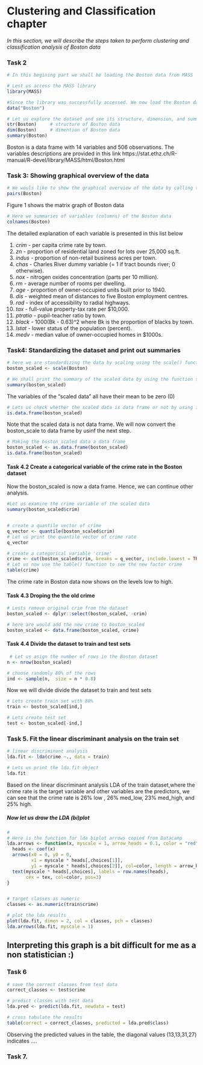 # Clustering and Classification chapter 

*In this section, we will describe the steps taken to perform clustering and classification analysis of Boston data*

### Task 2
```r
# In this begining part we shall be loading the Boston data from MASS

# Lest us access the MASS library 
library(MASS)

#Since the library was successfully accessed. We now load the Boston data
data("Boston")

# Let us explore the dataset and see its structure, dimension, and summary 
str(Boston)     # structure of Boston data
dim(Boston)     # dimention of Boston data
summary(Boston)
```

Boston is a data frame with 14 variables and 506 observations. The variables descriptions are provided in this link https://stat.ethz.ch/R-manual/R-devel/library/MASS/html/Boston.html 

### Task 3: Showing graphical overview of the data

```r
# We wouls like to show the graphical overview of the data by calling the pairs function 
pairs(Boston)

```
Figure 1 shows the matrix graph of Boston data


```r
# Here we summaries of variables (columns) of the Boston data
colnames(Boston)

```

The detailed explanation of each variable is presented in this list below

1. *crim* - per capita crime rate by town.
2. *zn* - proportion of residential land zoned for lots over 25,000 sq.ft.
3. *indus* - proportion of non-retail business acres per town.
4. *chas* - Charles River dummy variable (= 1 if tract bounds river; 0 otherwise).
5. *nox* - nitrogen oxides concentration (parts per 10 million).
6. *rm* - average number of rooms per dwelling.
7. *age* - proportion of owner-occupied units built prior to 1940.
8. *dis* - weighted mean of distances to five Boston employment centres.
9. *rad* - index of accessibility to radial highways.
10. *tax* - full-value property-tax rate per \$10,000.
11. *ptratio* - pupil-teacher ratio by town.
12. *black* - 1000(Bk - 0.63)^2 where Bk is the proportion of blacks by town.
13. *lstat* - lower status of the population (percent).
14. *medv* - median value of owner-occupied homes in \$1000s.


### Task4: Standardizing the dataset and print out summaries
```r
# here we are standardizing the data by scaling using the scale() function 
boston_scaled <- scale(Boston)

# We shall print the summary of the scaled data by using the function symmary()
summary(boston_scaled)
```

The variables of the "scaled data" all have their mean to be zero (0)

```r
# Lets us check whether the scaled data is data frame or not by using is.data.frame() function
is.data.frame(boston_scaled)

```

Note that the scaled data is not data frame. We will now convert the boston_scale to data frame by usinf the next step.
```r
# Making the boston_scaled data a data frame 
boston_scaled <- as.data.frame(boston_scaled)
is.data.frame(boston_scaled)

```

#### Task 4.2 Create a categorical variable of the crime rate in the Boston dataset
Now the boston_scaled is now a data frame. Hence, we can continue other analysis.

```r
#Let us examine the crime variable of the scaled data
summary(boston_scaled$crim)


# create a quantile vector of crime 
q_vector <- quantile(boston_scaled$crim)
# Let us print the quantile vector of crime rate
q_vector

# create a categorical variable 'crime'
crime <- cut(boston_scaled$crim, breaks = q_vector, include.lowest = TRUE, label= c("low", "med_low", "med_high", "high"))
# Let us now use the table() function to see the new factor crime
table(crime)
```
The crime rate in Boston data now shows on the levels low to high.

#### Task 4.3 Droping the the old crime

```r
# Lests remove original crim from the dataset
boston_scaled <- dplyr::select(boston_scaled, -crim)

# here are would add the new crime to boston_scaled 
boston_scaled <- data.frame(boston_scaled, crime)

```
#### Task 4.4 Divide the dataset to train and test sets

```r
 # Let us asign the number of rows in the Boston dataset 
n <- nrow(boston_scaled)

# choose randomly 80% of the rows
ind <- sample(n,  size = n * 0.8)
```

Now we will divide divide the dataset to train and test sets
```r
# Lets create train set with 80%
train <- boston_scaled[ind,]

# Lets create test set  
test <- boston_scaled[-ind,]
```

### Task 5. Fit the linear discriminant analysis on the train set

```r
# linear discriminant analysis
lda.fit <- lda(crime ~., data = train)

# Lets us print the lda.fit object
lda.fit
```
Based on the linear discriminant analysis LDA of the train dataset,where the crime rate is the target variable and other variables are the predictors, we can see that the crime rate is 26% low , 26% med_low, 23% med_high, and 25% high.

##### Now let us draw the LDA (bi)plot


```r
# 
# Here is the function for lda biplot arrows copied from Datacamp
lda.arrows <- function(x, myscale = 1, arrow_heads = 0.1, color = "red", tex = 0.75, choices = c(1,2)){
  heads <- coef(x)
  arrows(x0 = 0, y0 = 0, 
         x1 = myscale * heads[,choices[1]], 
         y1 = myscale * heads[,choices[2]], col=color, length = arrow_heads)
  text(myscale * heads[,choices], labels = row.names(heads), 
       cex = tex, col=color, pos=3)
}


# target classes as numeric
classes <- as.numeric(train$crime)

# plot the lda results
plot(lda.fit, dimen = 2, col = classes, pch = classes)
lda.arrows(lda.fit, myscale = 1)

```

## Interpreting this graph is a bit difficult for me as a non statistician :) 

### Task 6
```r

# save the correct classes from test data
correct_classes <- test$crime

# predict classes with test data
lda.pred <- predict(lda.fit, newdata = test)

# cross tabulate the results
table(correct = correct_classes, predicted = lda.pred$class)
```

Observing the predicted values in the table, the diagonal values (13,13,31,27) indicates ....

### Task 7. 

